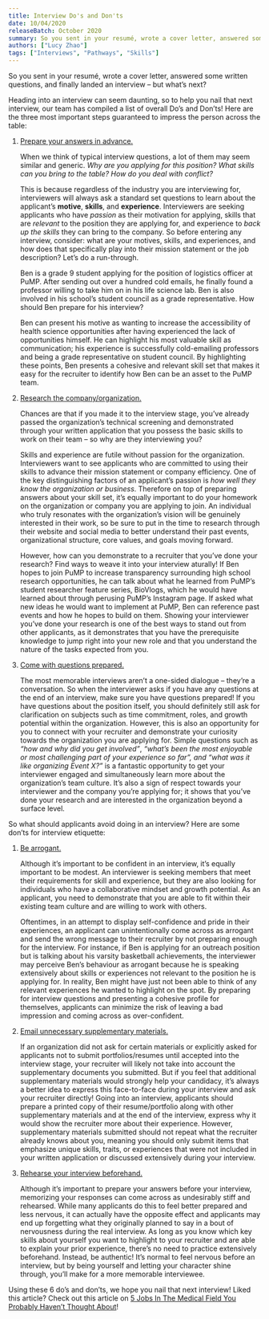 ```yaml
---
title: Interview Do's and Don'ts
date: 10/04/2020
releaseBatch: October 2020
summary: So you sent in your resumé, wrote a cover letter, answered some written questions, and finally landed an interview – but what’s next? 
authors: ["Lucy Zhao"]
tags: ["Interviews", "Pathways", "Skills"]
---
```

<div>
<p> So you sent in your resumé, wrote a cover letter, answered some written questions, and finally landed an interview – but what’s next? </p>
<p> Heading into an interview can seem daunting, so to help you nail that next interview, our team has compiled a list of 
overall Do’s and Don’ts! Here are the three most important steps guaranteed to impress the person across the table: </p>
<ol>
    <li> <u>Prepare your answers in advance.</u> </li>
    <p> When we think of typical interview questions, a lot of them may seem similar and generic. <em>Why are you applying for 
    this position? What skills can you bring to the table? How do you deal with conflict?</em> </p>
    <p> This is because regardless of the industry you are interviewing for, interviewers will always ask a standard set questions 
    to learn about the applicant’s <strong>motive</strong>, <strong>skills</strong>, and <strong>experience</strong>. Interviewers 
    are seeking applicants who have <em>passion</em> as their motivation for applying, skills that are <em>relevant</em> to the 
    position they are applying for, and experience to <em>back up the skills</em> they can bring to the company. So before entering 
    any interview, consider: what are your motives, skills, and experiences, and how does that specifically play into their mission 
    statement or the job description? Let’s do a run-through. </p>
    <p> Ben is a grade 9 student applying for the position of logistics officer at PuMP. After sending out over a hundred cold emails, 
    he finally found a professor willing to take him on in his life science lab. Ben is also involved in his school’s student council 
    as a grade representative. How should Ben prepare for his interview? </p>
    <p> Ben can present his motive as wanting to increase the accessibility of health science opportunities after having experienced 
    the lack of opportunities himself. He can highlight his most valuable skill as communication; his experience is successfully 
    cold-emailing professors and being a grade representative on student council. By highlighting these points, Ben presents a 
    cohesive and relevant skill set that makes it easy for the recruiter to identify how Ben can be an asset to the PuMP team. </p>
    <li> <u>Research the company/organization.</u> </li>
    <p> Chances are that if you made it to the interview stage, you’ve already passed the organization’s technical screening and 
    demonstrated through your written application that you possess the basic skills to work on their team – so why are they 
    interviewing you? </p>
    <p> Skills and experience are futile without passion for the organization. Interviewers want to see applicants who are committed 
    to using their skills to advance their mission statement or company efficiency. One of the key distinguishing factors of an 
    applicant’s passion is <em>how well they know the organization or business</em>. Therefore on top of preparing answers about your 
    skill set, it’s equally important to do your homework on the organization or company you are applying to join. An individual who 
    truly resonates with the organization’s vision will be genuinely interested in their work, so be sure to put in the time to research 
    through their website and social media to better understand their past events, organizational structure, core values, and goals 
    moving forward. </p>
    <p> However, how can you demonstrate to a recruiter that you’ve done your research? Find ways to weave it into your interview 
    aturally! If Ben hopes to join PuMP to increase transparency surrounding high school research opportunities, he can talk about 
    what he learned from PuMP’s student researcher feature series, BioVlogs, which he would have learned about through perusing 
    PuMP’s Instagram page. If asked what new ideas he would want to implement at PuMP, Ben can reference past events and how he 
    hopes to build on them. Showing your interviewer you’ve done your research is one of the best ways to stand out from other 
    applicants, as it demonstrates that you have the prerequisite knowledge to jump right into your new role and that you understand 
    the nature of the tasks expected from you. </p>
    <li> <u>Come with questions prepared.</u> </li>
    <p> The most memorable interviews aren’t a one-sided dialogue – they’re a conversation. So when the interviewer asks if you have 
    any questions at the end of an interview, make sure you have questions prepared! If you have questions about the position itself, 
    you should definitely still ask for clarification on subjects such as time commitment, roles, and growth potential within the 
    organization. However, this is also an opportunity for you to connect with your recruiter and demonstrate your curiosity towards 
    the organization you are applying for. Simple questions such as <em>“how and why did you get involved”</em>, <em>“what’s been the 
    most enjoyable or most challenging part of your experience so far”, and “what was it like organizing Event X?”</em> is a fantastic 
    opportunity to get your interviewer engaged and simultaneously learn more about the organization’s team culture. It’s also a sign 
    of respect towards your interviewer and the company you’re applying for; it shows that you’ve done your research and are interested 
    in the organization beyond a surface level. </p>
</ol>
<p> So what should applicants avoid doing in an interview? Here are some don’ts for interview etiquette: </p>
<ol>
    <li> <u>Be arrogant.</u> </li>
    <p> Although it’s important to be confident in an interview, it’s equally important to be modest. An interviewer is seeking members 
    that meet their requirements for skill and experience, but they are also looking for individuals who have a collaborative mindset 
    and growth potential. As an applicant, you need to demonstrate that you are able to fit within their existing team culture and are 
    willing to work with others. </p>
    <p> Oftentimes, in an attempt to display self-confidence and pride in their experiences, an applicant can unintentionally come 
    across as arrogant and send the wrong message to their recruiter by not preparing enough for the interview. For instance, if Ben 
    is applying for an outreach position but is talking about his varsity basketball achievements, the interviewer may perceive Ben’s 
    behaviour as arrogant because he is speaking extensively about skills or experiences not relevant to the position he is applying for. 
    In reality, Ben might have just not been able to think of any relevant experiences he wanted to highlight on the spot. By preparing 
    for interview questions and presenting a cohesive profile for themselves, applicants can minimize the risk of leaving a bad 
    impression and coming across as over-confident. </p>
    <li> <u>Email unnecessary supplementary materials.</u> </li>
    <p> If an organization did not ask for certain materials or explicitly asked for applicants not to submit portfolios/resumes 
    until accepted into the interview stage, your recruiter will likely not take into account the supplementary documents you submitted. 
    But if you feel that additional supplementary materials would strongly help your candidacy, it’s always a better idea to express 
    this face-to-face during your interview and ask your recruiter directly! Going into an interview, applicants should prepare a 
    printed copy of their resume/portfolio along with other supplementary materials and at the end of the interview, express why it 
    would show the recruiter more about their experience. However, supplementary materials submitted should not repeat what the 
    recruiter already knows about you, meaning you should only submit items that emphasize unique skills, traits, or experiences that 
    were not included in your written application or discussed extensively during your interview. </p>
    <li> <u>Rehearse your interview beforehand.</u> </li>
    <p> Although it’s important to prepare your answers before your interview, memorizing your responses can come across as undesirably 
    stiff and rehearsed. While many applicants do this to feel better prepared and less nervous, it can actually have the opposite effect 
    and applicants may end up forgetting what they originally planned to say in a bout of nervousness during the real interview. As long 
    as you know which key skills about yourself you want to highlight to your recruiter and are able to explain your prior experience, 
    there’s no need to practice extensively beforehand. Instead, be authentic! It’s normal to feel nervous before an interview, but by 
    being yourself and letting your character shine through, you’ll make for a more memorable interviewee. </p>
</ol>
<p> Using these 6 do’s and don’ts, we hope you nail that next interview! Liked this article? Check out this article on 
<a href="https://blog.pumprofessionals.org/5-jobs-in-the-medical-field-you-probably-havent-thought-about/" target="_blank" rel="noopener noreferrer">5 Jobs In The Medical Field You Probably Haven’t Thought About</a>! </p>
</div>
